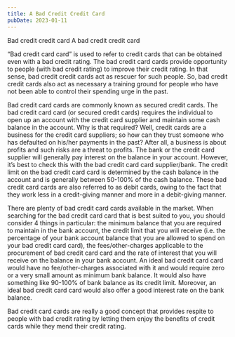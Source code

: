 ```yaml
---
title: A Bad Credit Credit Card
pubDate: 2023-01-11
---
```


Bad credit credit card
A bad credit credit card

“Bad credit card card” is used to refer to credit cards that can be obtained even with a bad credit rating. The bad credit card cards provide opportunity to people (with bad credit rating) to improve their credit rating. In that sense, bad credit credit cards act as rescuer for such people. So, bad credit credit cards also act as necessary a training ground for people who have not been able to control their spending urge in the past. 

Bad credit card cards are commonly known as secured credit cards. The bad credit card card (or secured credit cards) requires the individual to open up an account with the credit card supplier and maintain some cash balance in the account. Why is that required? Well, credit cards are a business for the credit card suppliers; so how can they trust someone who has defaulted on his/her payments in the past? After all, a business is about profits and such risks are a threat to profits. The bank or the credit card supplier will generally pay interest on the balance in your account. However, it’s best to check this with the bad credit card card supplier/bank. The credit limit on the bad credit card card is determined by the cash balance in the account and is generally between 50-100% of the cash balance. These bad credit card cards are also referred to as debit cards, owing to the fact that they work less in a credit-giving manner and more in a debit-giving manner. 

There are plenty of bad credit card cards available in the market. When searching for the bad credit card card that is best suited to you, you should consider 4 things in particular: the minimum balance that you are required to maintain in the bank account, the credit limit that you will receive (i.e. the percentage of your bank account balance that you are allowed to spend on your bad credit card card), the fees/other-charges applicable to the procurement of bad credit card card and the rate of interest that you will receive on the balance in your bank account. An ideal bad credit card card would have no fee/other-charges associated with it and would require zero or a very small amount as minimum bank balance. It would also have something like 90-100% of bank balance as its credit limit. Moreover, an ideal bad credit card card would also offer a good interest rate on the bank balance. 

Bad credit card cards are really a good concept that provides respite to people with bad credit rating by letting them enjoy the benefits of credit cards while they mend their credit rating.